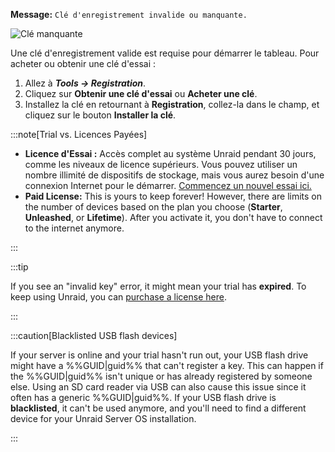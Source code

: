**Message:**
`Clé d'enregistrement invalide ou manquante.`

![Clé manquante](/img/Invalidormissingkey.png)

Une clé d'enregistrement valide est requise pour démarrer le tableau. Pour acheter ou obtenir une clé d'essai :

1. Allez à ***Tools → Registration***.
2. Cliquez sur **Obtenir une clé d'essai** ou **Acheter une clé**.
3. Installez la clé en retournant à **Registration**, collez-la dans le champ, et cliquez sur le bouton **Installer la clé**.

:::note[Trial vs. Licences Payées]

- **Licence d'Essai :** Accès complet au système Unraid pendant 30 jours, comme les niveaux de licence supérieurs. Vous pouvez utiliser un nombre illimité de dispositifs de stockage, mais vous aurez besoin d'une connexion Internet pour le démarrer. [Commencez un nouvel essai ici.](https://unraid.net/getting-started)
- **Paid License:** This is yours to keep forever! However, there are limits on the number of devices based on the plan you choose (**Starter**, **Unleashed**, or **Lifetime**). After you activate it, you don't have to connect to the internet anymore.

:::

:::tip

If you see an "invalid key" error, it might mean your trial has **expired**. To keep using Unraid, you can [purchase a license here](https://unraid.net/pricing).

:::

:::caution[Blacklisted USB flash devices]

If your server is online and your trial hasn't run out, your USB flash drive might have a %%GUID|guid%% that can't register a key. This can happen if the %%GUID|guid%% isn't unique or has already registered by someone else. Using an SD card reader via USB can also cause this issue since it often has a generic %%GUID|guid%%. If your USB flash drive is **blacklisted**, it can't be used anymore, and you'll need to find a different device for your Unraid Server OS installation.

:::
